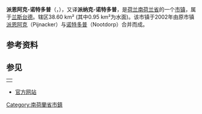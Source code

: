 {{Infobox settlement
<!-- See Template:Infobox settlement for additional fields and descriptions -->
<!-- Name and transliteration -->
| name                    = 派恩阿克-诺特多普
| native_name             = Pijnacker-Nootdorp
| settlement_type         = [[市镇_(荷兰)|市镇]]
<!-- Images, nickname, motto -->
| image_skyline           = Pijnacker 20050928 40341.JPG
| image_alt               = 
| image_caption           = [[派恩阿克|派恩阿克]]鸟瞰图
| image_flag              = Pijnacker-Nootdorp vlag.svg
| flag_size               = 100x67px
| flag_alt                = 
| image_shield            = Coat of arms of Pijnacker-Nootdorp.svg
| shield_size             = 100x80px
| shield_alt              = 
<!-- Maps, coordinates -->
| image_map               = Map_-_NL_-_Municipality_code_1926_(2009).svg
| map_alt                 = Highlighted position of Pijnacker-Nootdorp in a municipal map of South Holland
| map_caption             = 派纳克-诺特多普在南荷兰省的位置
| coordinates             = {{coord|52|1|N|4|26|E|region:NL|display=inline,title}}
| coordinates_footnotes   = 
| subdivision_type        = [[世界政區索引|国家]]
| subdivision_name        = {{NL}}
| subdivision_type1       = [[荷蘭省份|省份]]
| subdivision_name1       = [[南荷兰省|南荷兰省]]
| established_title       = 成立
| established_date        = 2002年1月1日<ref>{{cite web
 |url = http://www.cbs.nl/nl-NL/menu/methoden/classificaties/overzicht/gemeentelijke-indeling/2002/default.htm
 |title = Gemeentelijke indeling op 1 januari 2002
 |trans-title = Municipal divisions on 1 January 2002
 |language = nl
 |website = cbs.nl
 |publisher = [[荷蘭中央統計局|CBS]]
 |access-date = 18 August 2013
 |archive-date = 2016-03-03
 |archive-url = https://web.archive.org/web/20160303230302/http://www.cbs.nl/nl-NL/menu/methoden/classificaties/overzicht/gemeentelijke-indeling/2002/default.htm
 |dead-url = no
 }}</ref>
| government_footnotes    = <ref name="mayor_now">{{cite web
 |url = http://www.pijnacker-nootdorp.nl/politiek-en-organisatie/college/burgemeester-rik-buddenberg.htm
 |title = Burgemeester Rik Buddenberg
 |trans-title = Mayor Rik Buddenberg
 |language = nl
 |publisher = Gemeente Pijnacker-Nootdorp
 |access-date = 18 August 2013
 |archive-date = 2013-01-07
 |archive-url = https://web.archive.org/web/20130107065517/http://www.pijnacker-nootdorp.nl/Politiek-en-organisatie/College/Burgemeester-Rik-Buddenberg.htm
 |dead-url = yes
 }}</ref>
| governing_body          = 市议会
| leader_party            = [[民主66|D66]]
| leader_title            = 市长
| leader_name             = [[Francisca_Ravestein|Francisca Ravestein]]
<!-- Geographic information -->
| unit_pref               = Metric
<!-- ALL fields with measurements have automatic unit conversion -->
<!-- for references: use <ref> tags -->
| area_footnotes          = <ref>{{Dutch municipality total area|dataref}}</ref>
<!-- square kilometers -->
| area_total_km2          = {{Dutch municipality total area|Pijnacker-Nootdorp}}
| area_land_km2           = {{Dutch municipality land area|Pijnacker-Nootdorp}}
| area_water_km2          = {{Dutch municipality water area|Pijnacker-Nootdorp}}
| elevation_footnotes     = <ref name="AHN">{{cite web
 |url = http://www.ahn.nl/postcodetool
 |title = Postcodetool for 2641EZ
 |language = nl
 |author = <!--Staff writer(s); no by-line.-->
 |work = Actueel Hoogtebestand Nederland
 |publisher = Het Waterschapshuis
 |access-date = 18 August 2013
 |archive-date = 2018-12-25
 |archive-url = https://web.archive.org/web/20181225040555/http://www.ahn.nl/postcodetool%0A
 |dead-url = no
 }}</ref>
| elevation_m             = −2
| elevation_max_footnotes = <!-- for references: use <ref> tags -->
| elevation_max_m         =
| elevation_min_footnotes = <!-- for references: use <ref> tags -->
| elevation_min_m         =
<!-- Population, demographics -->
| population_footnotes    = <ref>{{Dutch municipality population|dataref}}</ref>
| population_total        = {{Dutch municipality population|Pijnacker-Nootdorp}}
| population_as_of        = {{Dutch municipality population|popbaseyear}}年{{MONTHNAME|{{Dutch municipality population|popbasemonth}}}}
| population_density_km2  = {{Dutch municipality population density|Pijnacker-Nootdorp}} <!-- For automatic calculation: auto-->
| population_demonym      = 
<!-- Other information -->
| timezone1               = [[欧洲中部时间|CET]]
| utc_offset1             = +1
| timezone1_DST           = [[欧洲中部夏令时间|CEST]]
| utc_offset1_DST         = +2
| postal_code_type        = 邮政编码
| postal_code             = 2630–2632, 2640–2645
| area_code_type          = 电话区号
| area_code               = 015
| website                 = {{URL|1=http://www.pijnacker-nootdorp.nl}}
| footnotes               =
}}

'''派恩阿克-诺特多普'''（{{lang-nl|Pijnacker-Nootdorp}}，{{IPA-nl|ˈpɛi̯nʔɑkər ˈnoːtdɔrp|lang|348 Pijnacker-Nootdorp.ogg}}），又译'''派纳克-诺特多普'''，是[[荷兰|荷兰]][[南荷兰省|南荷兰省]]的一个[[市镇_(荷兰)|市镇]]，属于[[兰斯台德|兰斯台德]]。辖区38.60 km² (其中0.95 km²为水面)。该市镇于2002年由原市镇[[派恩阿克|派恩阿克]]（Pijnacker）与[[诺特多普|诺特多普]]（Nootdorp）合并而成。

== 参考资料 ==
{{Reflist}}

== 参见 ==
{|
| {{Commonscat|Pijnacker-Nootdorp|派纳克-诺特多普}}
|}
*[http://www.pijnacker-nootdorp.nl 官方网站] {{Wayback|url=http://www.pijnacker-nootdorp.nl/ |date=20210414122836 }}

{{South Holland Province}}
[[Category:南荷蘭省市鎮|Category:南荷蘭省市鎮]]